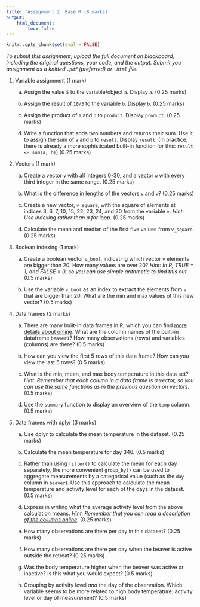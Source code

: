 ```yaml
---
title: 'Assignment 2: Base R (8 marks)'
output:
    html_document:
        toc: false
---
```


```r
knitr::opts_chunk$set(eval = FALSE)
```

*To submit this assignment, upload the full document on blackboard,
including the original questions, your code, and the output. Submit
you assignment as a knitted `.pdf` (preferred) or `.html` file.*

1.  Variable assignment (1 mark)

    a.  Assign the value `5` to the variable/object `a`. Display `a`.
        (0.25 marks)

    b.  Assign the result of `10/3` to the variable `b`. Display `b`.
        (0.25 marks)

    c.  Assign the product of `a` and `b` to `product`. Display `product`. (0.25
        marks)

    d.  Write a function that adds two numbers and returns their sum.
        Use it to assign the sum of `a` and `b` to `result`. Display `result`.
        (In practice, there is already a more sophisticated built-in
        function for this: `result <- sum(a, b)`) (0.25 marks)

2.  Vectors (1 mark)

    a.  Create a vector `v` with all integers 0-30, and a vector `w`
        with every third integer in the same range. (0.25 marks)

    b.  What is the difference in lengths of the vectors `v` and `w`?
        (0.25 marks)

    c.  Create a new vector, `v_square`, with the square of elements at indices
        3, 6, 7, 10, 15, 22, 23, 24, and 30 from the variable `v`. *Hint:
        Use indexing rather than a for loop.* (0.25 marks)

    d.  Calculate the mean and median of the first five values from
        `v_square`. (0.25 marks)

3.  Boolean indexing (1 mark)

    a.  Create a boolean vector `v_bool`, indicating which vector `v`
        elements are bigger than 20. How many values are over 20? *Hint:
        In R, TRUE = 1, and FALSE = 0, so you can use simple arithmetic
        to find this out.* (0.5 marks)

    b.  Use the variable `v_bool` as an index to extract the elements
        from `v` that are bigger than 20. What are the min and max
        values of this new vector? (0.5 marks)

4.  Data frames (2 marks)

    a.  There are many built-in data frames in R, which you can find
        [more details about
        online](https://stat.ethz.ch/R-manual/R-devel/library/datasets/html/00Index.html).
        What are the column names of the built-in dataframe `beaver1`?
        How many observations (rows) and variables (columns) are there?
        (0.5 marks)

    b.  How can you view the first 5 rows of this data frame? How can
        you view the last 5 rows? (0.5 marks)

    c.  What is the min, mean, and max body temperature in this data set?
        *Hint: Remember that each column in a data frame is a vector, so
        you can use the same functions as in the previous question on
        vectors.* (0.5 marks)

    d.  Use the `summary` function to display an overview of the `temp`
        column. (0.5 marks)

5.  Data frames with dplyr (3 marks)

    a.  Use dplyr to calculate the mean temperature in the dataset.
        (0.25 marks)

    b.  Calculate the mean temperature for day 346. (0.5 marks)

    c.  Rather than using `filter()` to calculate the mean for each day
        separately, the more convenient `group_by()` can be used to
        aggregate measurements by a categorical value (such as the `day`
        column in `beaver`). Use this approach to calculate the mean
        temperature and activity level for each of the days in the
        dataset. (0.5 marks)

    d.  Express in writing what the average activity level from the
        above calculation means. *Hint: Remember that you can [read a
        description of the columns
        online](https://stat.ethz.ch/R-manual/R-devel/library/datasets/html/00Index.html).*
        (0.25 marks)

    e.  How many observations are there per day in this dataset? (0.25
        marks)

    f.  How many observations are there per day when the beaver is
        active outside the retreat? (0.25 marks)

    g.  Was the body temperature higher when the beaver was active or
        inactive? Is this what you would expect? (0.5 marks)

    h.  Grouping by activity level *and* the day of the observation.
        Which variable seems to be more related to high body
        temperature: activity level or day of measurement? (0.5 marks)
